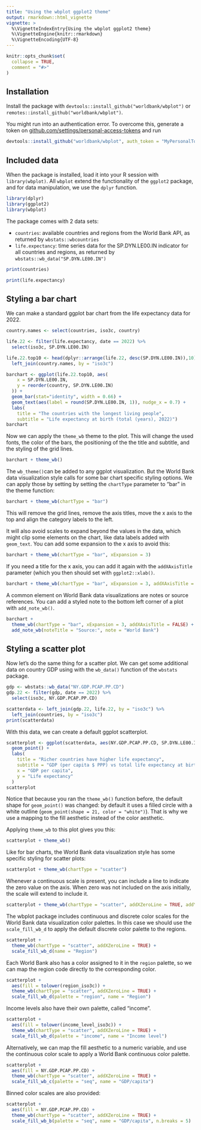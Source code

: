 ```yaml
---
title: "Using the wbplot ggplot2 theme"
output: rmarkdown::html_vignette
vignette: >
  %\VignetteIndexEntry{Using the wbplot ggplot2 theme}
  %\VignetteEngine{knitr::rmarkdown}
  %\VignetteEncoding{UTF-8}
---
```


```{=html}
<style>
    img {
        border: 0;
    }
</style>
```

```r
knitr::opts_chunk$set(
  collapse = TRUE,
  comment = "#>"
)
```

## Installation

Install the package with `devtools::install_github("worldbank/wbplot")` or `remotes::install_github("worldbank/wbplot")`.

You might run into an authentication error. To overcome this, generate a token on [github.com/settings/personal-access-tokens](https://github.com/settings/personal-access-tokens) and run

``` r
devtools::install_github("worldbank/wbplot", auth_token = "MyPersonalToken")
```

## Included data

When the package is installed, load it into your R session with `library(wbplot)`. All `wbplot` extend the functionality of the `ggplot2` package, and for data manipulation, we use the `dplyr` function.

```r
library(dplyr)
library(ggplot2)
library(wbplot)
```

The package comes with 2 data sets:

-   `countries`: available countries and regions from the World Bank API, as returned by `wbstats::wbcountries`
-   `life.expectancy`: time series data for the SP.DYN.LE00.IN indicator for all countries and regions, as returned by `wbstats::wb_data("SP.DYN.LE00.IN")`

```r
print(countries)
```

```r
print(life.expectancy)
```

## Styling a bar chart

We can make a standard ggplot bar chart from the life expectancy data for 2022.

```r
country.names <- select(countries, iso3c, country)

life.22 <- filter(life.expectancy, date == 2022) %>%
  select(iso3c, SP.DYN.LE00.IN)

life.22.top10 <- head(dplyr::arrange(life.22, desc(SP.DYN.LE00.IN)),10) %>%
  left_join(country.names, by = "iso3c")

barchart <- ggplot(life.22.top10, aes(
    x = SP.DYN.LE00.IN,
    y = reorder(country, SP.DYN.LE00.IN)
  )) +
  geom_bar(stat="identity", width = 0.66) +
  geom_text(aes(label = round(SP.DYN.LE00.IN, 1)), nudge_x = 0.7) +
  labs(
    title = "The countries with the longest living people",
    subtitle = "Life expectancy at birth (total (years), 2022)")
barchart
```

Now we can apply the `theme_wb` theme to the plot. This will change the used fonts, the color of the bars, the positioning of the the title and subtitle, and the styling of the grid lines.

```r
barchart + theme_wb()
```

The `wb_theme()`can be added to any ggplot visualization. But the World Bank data visualization style calls for some bar chart specific styling options. We can apply those by setting by setting the `chartType` parameter to "bar" in the theme function:

```r
barchart + theme_wb(chartType = "bar")
```

This will remove the grid lines, remove the axis titles, move the x axis to the top and align the category labels to the left.

It will also avoid scales to expand beyond the values in the data, which might clip some elements on the chart, like data labels added with `geom_text`. You can add some expansion to the x axis to avoid this:

```r
barchart + theme_wb(chartType = "bar", xExpansion = 3)
```

If you need a title for the x axis, you can add it again with the `addXAxisTitle` parameter (which you then should set with `ggplot2::xlab()`.

```r
barchart + theme_wb(chartType = "bar", xExpansion = 3, addXAxisTitle = TRUE)
```

A common element on World Bank data visualizations are notes or source references. You can add a styled note to the bottom left corner of a plot with `add_note_wb()`.

```r
barchart +
  theme_wb(chartType = "bar", xExpansion = 3, addXAxisTitle = FALSE) +
  add_note_wb(noteTitle = "Source:", note = "World Bank")
```

## Styling a scatter plot

Now let's do the same thing for a scatter plot. We can get some additional data on country GDP using with the `wb_data()` function of the `wbstats` package.

```r
gdp <- wbstats::wb_data("NY.GDP.PCAP.PP.CD")
gdp.22 <- filter(gdp, date == 2022) %>%
  select(iso3c, NY.GDP.PCAP.PP.CD)

scatterdata <- left_join(gdp.22, life.22, by = "iso3c") %>%
  left_join(countries, by = "iso3c")
print(scatterdata)
```
With this data, we can create a default ggplot scatterplot.

```r
scatterplot <- ggplot(scatterdata, aes(NY.GDP.PCAP.PP.CD, SP.DYN.LE00.IN, fill = region_iso3c)) +
  geom_point() +
  labs(
    title = "Richer countries have higher life expectancy",
    subtitle = "GDP (per capita $ PPP) vs total life expectancy at birth (years)",
    x = "GDP per capita",
    y = "Life expectancy"
  )
scatterplot
```
Notice that because you ran the `theme_wb()` function before, the default shape for `geom_point()` was changed: by default it uses a filled circle with a white outline (`geom_point(shape = 21, color = "white")`). That is why we use a mapping to the fill aesthetic instead of the color aesthetic.

Applying `theme_wb` to this plot gives you this:

```r
scatterplot + theme_wb()
```

Like for bar charts, the World Bank data visualization style has some specific styling for scatter plots:

```r
scatterplot + theme_wb(chartType = "scatter")
```

Whenever a continuous scale is present, you can include a line to indicate the zero value on the axis. When zero was not included on the axis initially, the scale will extend to include it.

```r
scatterplot + theme_wb(chartType = "scatter", addXZeroLine = TRUE, addYZeroLine = TRUE)
```

The wbplot package includes continuous and discrete color scales for the World Bank data visualization color palettes. In this case we should use the `scale_fill_wb_d` to apply the default discrete color palette to the regions.

```r
scatterplot +
  theme_wb(chartType = "scatter", addXZeroLine = TRUE) +
  scale_fill_wb_d(name = "Region")
```

Each World Bank also has a color assigned to it in the `region` palette, so we can map the region code directly to the corresponding color.

```r
scatterplot +
  aes(fill = tolower(region_iso3c)) +
  theme_wb(chartType = "scatter", addXZeroLine = TRUE) +
  scale_fill_wb_d(palette = "region", name = "Region")
```

Income levels also have their own palette, called "income".

```r
scatterplot +
  aes(fill = tolower(income_level_iso3c)) +
  theme_wb(chartType = "scatter", addXZeroLine = TRUE) +
  scale_fill_wb_d(palette = "income", name = "Income level")
```

Alternatively, we can map the fill aesthetic to a numeric variable, and use the continuous color scale to apply a World Bank continuous color palette.

```r
scatterplot +
  aes(fill = NY.GDP.PCAP.PP.CD) +
  theme_wb(chartType = "scatter", addXZeroLine = TRUE) +
  scale_fill_wb_c(palette = "seq", name = "GDP/capita")
```

Binned color scales are also provided:
```r
scatterplot +
  aes(fill = NY.GDP.PCAP.PP.CD) +
  theme_wb(chartType = "scatter", addXZeroLine = TRUE) +
  scale_fill_wb_b(palette = "seq", name = "GDP/capita", n.breaks = 5)
```
